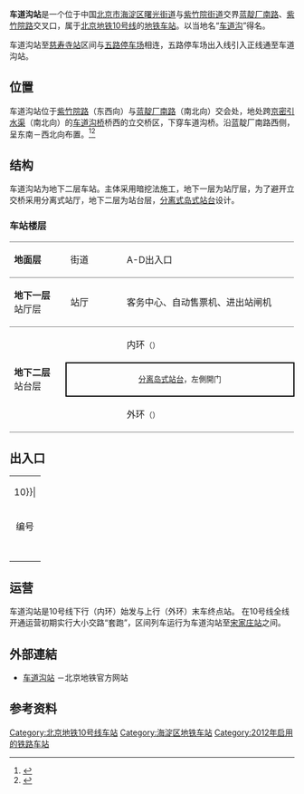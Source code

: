 {{noteTA
|G1=Railway}}
{{Infobox station
|name = 车道沟
|eng_name = Chedaogou
|linecolour = {{北京地铁颜色|10}}
|image = Platform of Chedaogou Station (20211213152535).jpg
|caption = 车道沟站站台
|other_name = 
|country = {{PRC}}
|borough = [[北京市|北京市]][[海淀区|海淀区]][[曙光街道_(北京市)|曙光街道]]与[[紫竹院街道|紫竹院街道]]交界
|address = [[蓝靛厂南路|蓝靛厂南路]]、[[紫竹院路|紫竹院路]]交叉口
|coordinates = {{Coord|39.947923|116.293818|type:railwaystation_region:CN-11_source:GoogleMaps|display=inline,title}}
|elevation = 
|operator = [[北京市地铁运营有限公司|北京市地铁运营有限公司]]
|lines = {{北京地铁线路名|10|SL}}
|distance = 
|platform = 1座[[分离式站台|分离]][[岛式站台|岛式站台]]
|tracks = 2条
|connections = 
|structure = 地下车站
|hall = 分离式站厅
|depth = 
|levels = 
|interchange = 
|exits = 4个
|architect = 
|architectural_style = 
|colour = 白色
|type = 
|status = 运营中
|code = 
|built = 
|opened = 2012年12月30日
|pass_year = 
|passengers = 
|trains = 
|station_hours = 
|hours = 
|first = {{北京地铁线路名|10|S}}
:内环：04:47
:外环：04:56
|last = {{北京地铁线路名|10|S}}
:内环：22:25
:内环往{{站|巴沟}}：00:09
:内环往{{站|成寿寺}}：22:49
:外环：22:41
|adjacent = {{Adjacent stations|system=北京地铁|line=10|left=慈寿寺|right=长春桥|note-left=1.590km|note-mid=距离[[巴沟站|巴沟]]53.363km|note-right=1.205km}}
|route_map = {{Routemap|inline=yes|map=
utSTRf\utSTRg~~ ~~{{rmr|Licon=U|{{stl|北京地铁|慈寿寺}}}}
utSTRc2\utSTR3\utSTR2\utSTRc3
utSTR+1\utSTRc4\utSTRc1\utSTR+4!~utSTRc2
utSTR\\utSTRc2\utKRZ3+1tu!~utSTRc2~~ ~~{{rmr|Licon=R|五路停車場}}
utSTR\utSTRc2\utSTR3+1!~utSTRc2\utKRZ3+1tu!~utSTRc4
utSTR\utSTR+1\utSTR+1!~utSTRc4\utSTR+tc4
utABZg2\utSTR+tc3\utSTR+tc2\utABZg3
utSTR+tc1\utABZg+4\utABZg+1\utSTR+tc4
utSTR\utABZg2\utABZg3\utSTR
utSTR\utABZg+1\utABZg+4\utSTR
utSTR\utSTR\utSTR\utSTR
utSTR\utABZg2\utABZg3\utSTR
\utSTR\utABZg+1\utABZg+4\utSTR+tc2\utENDE3
utSTR+tc2\utSTR3\utABZg2\utABZg+1!~utSTRc3
utABZg+1\utSTRc4\utENDEe!~utSTRc1\utABZg+4
utSTR2\utSTRc3\utSTRc2\utSTR3
utSTRc1\utSTR+4\utSTR+1\utSTRc4
utSTR+BSl\utSTR+BSr
utSTR+BSl\utSTR+BSr
utSTRf\utSTRg~~ ~~{{rmr|Licon=D|{{stl|北京地铁|长春桥}}}}
}}
}}

'''车道沟站'''是一个位于中国[[北京市|北京市]][[海淀区|海淀区]][[曙光街道_(北京市)|曙光街道]]与[[紫竹院街道|紫竹院街道]]交界[[蓝靛厂南路|蓝靛厂南路]]、[[紫竹院路|紫竹院路]]交叉口，属于[[北京地铁|北京地铁]][[北京地铁10号线|10号线]]的[[地铁车站|地铁车站]]。以当地名“[[车道沟|车道沟]]”得名。

车道沟站至[[慈寿寺站|慈寿寺站]]区间与[[五路停车场|五路停车场]]相连，五路停车场出入线引入正线通至车道沟站。

== 位置 ==
车道沟站位于[[紫竹院路|紫竹院路]]（东西向）与[[蓝靛厂南路|蓝靛厂南路]]（南北向）交会处，地处跨[[京密引水渠|京密引水渠]]（南北向）的[[车道沟桥|车道沟桥]]桥西的立交桥区，下穿车道沟桥。沿蓝靛厂南路西侧，呈东南－西北向布置。<ref>{{cite web|url=http://www.bjghw.gov.cn/web/static/articles/catalog_14300/article_ff80808123fa497b0124529d88dc0010/ff80808123fa497b0124529d88dc0010.html|title=地铁10号线二期规划方案公告|publisher=[[北京市规划委员会|北京市规划委员会]]|date=2009-10-14|accessdate=2010-08-10|archive-url=https://web.archive.org/web/20121018191648/http://www.bjghw.gov.cn/web/static/articles/catalog_14300/article_ff80808123fa497b0124529d88dc0010/ff80808123fa497b0124529d88dc0010.html|archive-date=2012-10-18|dead-url=yes}}</ref><ref>{{cite news|url=http://report.qianlong.com/33378/2010/08/16/1060@5994612.htm|title=十号线二期车道沟至长春桥站区间实现左线洞通|author=瑞杰|date=2010-08-16|accessdate=2012-02-22|deadurl=yes|archiveurl=https://web.archive.org/web/20100831090652/http://report.qianlong.com/33378/2010/08/16/1060@5994612.htm|archivedate=2010-08-31}}</ref>

== 结构 ==
车道沟站为地下二层车站。主体采用暗挖法施工，地下一层为站厅层，为了避开立交桥采用分离式站厅，地下二层为站台层，[[分离式岛式站台|分离式岛式站台]]设计。
=== 车站楼层 ===
{|cellspacing=0 cellpadding=3
|style="border-top:solid 1px gray;border-bottom:solid 1px gray;" width=100|'''地面层'''
|style="border-top:solid 1px gray;border-bottom:solid 1px gray;" width=100|街道
|style="border-top:solid 1px gray;border-bottom:solid 1px gray;" width=350|A-D出入口
|-
|style="border-bottom:solid 1px gray;"|'''地下一层'''<br />站厅层
|style="border-bottom:solid 1px gray;"|站厅
|style="border-bottom:solid 1px gray;"|客务中心、自动售票机、进出站闸机
|-
|style="border-bottom:solid 1px gray;" rowspan=3|'''地下二层'''<br />站台层
|{{arrow|L}}
|{{北京地铁线路名|10|c}}内环<small>（{{站|长春桥}}）</small>
|-
|style="border-right:solid 2px black;border-left:solid 2px black;border-top:solid 2px black;border-bottom:solid 2px black;" colspan=2|<center><small>[[分离岛式站台|分离岛式站台]]，左側開门</small></center>
|-
|style="border-bottom:solid 1px gray;"|{{arrow|R}}
|style="border-bottom:solid 1px gray;"|{{北京地铁线路名|10|c}}外环<small>（{{站|慈寿寺}}）</small>
|}
{{Gallery
|width=160
|File:North concourse of Chedaogou Station (20211213152455).jpg|车道沟站北站厅（2021年12月摄）
|File:Concourse of Chedaogou Station 20181201.jpg|车道沟站南站厅（2018年12月摄）
|File:Chedaogou Station Platform 20140203.jpg|车道沟站分离式岛式站台设计（2014年2月摄）
|File:Chedaogou Station Platform 20181201.jpg|车道沟站分离式岛式站台设计（2018年12月摄）
|File:Beijing Subway - Line 10 - Chedaogou Station.JPG|车道沟站分离式站台的连接通道（2013年1月摄）
}}

== 出入口 ==
{| class="wikitable"
| colspan="5" align="center" bgcolor={{北京地铁颜色|10}}|
|-
! 编号 
! 建议前往的目的地
! 图片
! 无障碍设施
|-
| {{港鐵出口|A|附=升}} 
| 板井路（北侧）
|中国光大银行世纪城支行、中国船舶重工业集团公司
|[[File:Exit_A_of_Chedaogou_Station_(20210227143828).jpg|150px]]
|[[File:Exit_A_lift_of_Chedaogou_Station_(20210227143740).jpg|150px]]
|-
| {{港鐵出口|B}} 
| 蓝靛厂南路（西侧）
|北方朗悦酒店、北方地产大厦、[[中国兵器工业集团|中国兵器集团]]、北方医院
|[[File:Exit_B_of_Chedaogou_Station_(20210227144221).jpg|150px]]
|{{n/a}}
|-
| {{港鐵出口|C}} 
| 紫竹院路（南侧）
|北京市气象局、海淀实验中学
|[[File:Exit_C_of_Chedaogou_Station_(20210227144501).jpg|150px]]
|{{n/a}}
|-
| {{港鐵出口|D|附=升}}
| 紫竹院路（南侧）
|大唐环境产业集团、嘉豪国际中心
|[[File:Exit_D_of_Chedaogou_Station_(20210227144623).jpg|150px]]
|[[File:Exit_D_lift_of_Chedaogou_Station_(20210227144647).jpg|150px]]
|-
| bgcolor="#EEEEEE" colspan=5 | {{港鐵出口|註=升}}
|}

== 运营 ==
车道沟站是10号线下行（内环）始发与上行（外环）末车终点站。
在10号线全线开通运营初期实行大小交路“套跑”，区间列车运行为车道沟站至[[宋家庄站|宋家庄站]]之间。

== 外部連結 ==
*[http://www.bjsubway.com/station/xltcx/line10/2013-08-26/238.html 车道沟站] {{Wayback|url=http://www.bjsubway.com/station/xltcx/line10/2013-08-26/238.html |date=20210117035703 }}－北京地铁官方网站 

== 参考资料 ==
{{reflist}}
{{commonscat|Chedaogou Station}}

{{北京地铁10号线}}

[[Category:北京地铁10号线车站|Category:北京地铁10号线车站]]
[[Category:海淀区地铁车站|Category:海淀区地铁车站]]
[[Category:2012年启用的铁路车站|Category:2012年启用的铁路车站]]